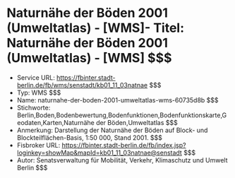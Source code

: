 # Naturnähe der Böden 2001 (Umweltatlas) - [WMS]- Titel: Naturnähe der Böden 2001 (Umweltatlas) - [WMS] $$$
- Service URL: https://fbinter.stadt-berlin.de/fb/wms/senstadt/kb01_11_03natnae $$$
- Typ: WMS $$$
- Name: naturnahe-der-boden-2001-umweltatlas-wms-60735d8b $$$
- Stichworte: Berlin,Boden,Bodenbewertung,Bodenfunktionen,Bodenfunktionskarte,Geodaten,Karten,Naturnähe der Böden,Umweltatlas $$$
- Anmerkung: Darstellung der Naturnähe der Böden auf Block- und Blockteilflächen-Basis, 1:50 000, Stand 2001. $$$
- Fisbroker URL: https://fbinter.stadt-berlin.de/fb/index.jsp?loginkey=showMap&mapId=kb01_11_03natnae@senstadt $$$
- Autor: Senatsverwaltung für Mobilität, Verkehr, Klimaschutz und Umwelt Berlin $$$
